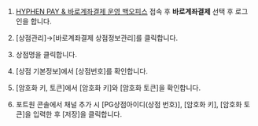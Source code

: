 

1. [HYPHEN PAY & 바로계좌결제 운영 백오피스](https://payadmin.hyphen.im/) 접속 후 **바로계좌결제** 선택 후
   로그인을 합니다.

   <Figure src={image1} caption="HYPHEN 백오피스 로그인 화면" />

2. \[상점관리]→\[바로계좌결제 상점정보관리]를 클릭합니다.

3. 상점명을 클릭합니다.

   <Figure src={image2} caption="HYPHEN [상점관리] - [상점정보관리] 예시 화면" />

4. \[상점 기본정보]에서 \[상점번호]를 확인합니다.

   <Figure src={image3} caption="HYPHEN [상점 기본정보] 예시 화면" />

5. \[암호화 키, 토큰]에서 \[암호화 키]와 \[암호화 토큰]을 확인합니다.

   <Figure src={image4} caption="HYPHEN [암호화 키, 토큰] 예시 화면" />

6. 포트원 콘솔에서 채널 추가 시 \[PG상점아이디(상점 번호)], \[암호화 키], \[암호화 토큰]을
   입력한 후 \[저장]을 클릭합니다.
